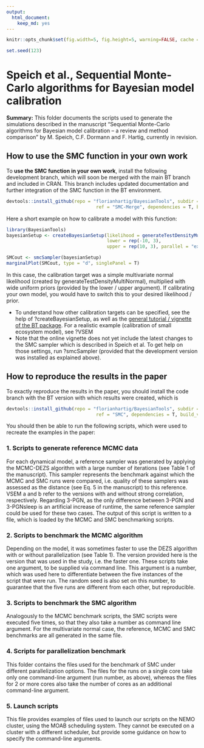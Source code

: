 ```yaml
---
output: 
  html_document: 
    keep_md: yes
---
```


```r
knitr::opts_chunk$set(fig.width=5, fig.height=5, warning=FALSE, cache = F)
```

```r
set.seed(123)
```


# Speich et al., Sequential Monte-Carlo algorithms for Bayesian model calibration

**Summary:** This folder documents the scripts used to generate the simulations described in the manuscript “Sequential Monte-Carlo algorithms for Bayesian model calibration – a review and method comparison” by M. Speich, C.F. Dormann and F. Hartig, currently in revision.

## How to use the SMC function in your own work

To **use the SMC function in your own work**, install the following development branch, which will soon be merged with the main BT branch and included in CRAN. This branch includes updated documentation and further integration of the SMC function in the BT environment. 

```r
devtools::install_github(repo = "florianhartig/BayesianTools", subdir = "BayesianTools", 
                                 ref = "SMC-Merge", dependencies = T, build_vignettes = F)
```

Here a short example on how to calibrate a model with this function:

```r
library(BayesianTools)
bayesianSetup <- createBayesianSetup(likelihood = generateTestDensityMultiNormal(), 
                                     lower = rep(-10, 3),
                                     upper = rep(10, 3), parallel = "external")

SMCout <- smcSampler(bayesianSetup)
marginalPlot(SMCout, type = "d", singlePanel = T)
```

In this case, the calibration target was a simple multivariate normal likelihood (created by generateTestDensityMultiNormal), multiplied with wide uniform priors (provided by the lower / upper argument). If calibrating your own model, you would have to switch this to your desired likelihood / prior. 

* To understand how other calibration targets can be specified, see the help of ?createBayesianSetup, as well as the [general tutorial / vignette of the BT package](https://cran.r-project.org/web/packages/BayesianTools/vignettes/BayesianTools.html). For a realistic example (calibration of small ecosystem model), see ?VSEM 
* Note that the online vignette does not yet include the latest changes to the SMC sampler which is described in Speich et al. To get help on those settings, run ?smcSampler (provided that the development version was installed as explained above). 

## How to reproduce the results in the paper

To exactly reproduce the results in the paper, you should install the code branch with the BT version with which results were created, which is 

```r
devtools::install_github(repo = "florianhartig/BayesianTools", subdir = "BayesianTools", 
                                 ref = "SMC", dependencies = T, build_vignettes = F)
```

You should then be able to run the following scripts, which were used to recreate the examples in the paper: 

### 1.	Scripts to generate reference MCMC data

For each dynamical model, a reference sampler was generated by applying the MCMC-DEZS algorithm with a large number of iterations (see Table 1 of the manuscript). This sampler represents the benchmark against which the MCMC and SMC runs were compared, i.e. quality of these samplers was assessed as the distance (see Eq. 5 in the manuscript) to this reference. VSEM a and b refer to the versions with and without strong correlation, respectively. Regarding 3-PGN, as the only difference between 3-PGN and 3-PGNsleep is an artificial increase of runtime, the same reference sampler could be used for these two cases. The output of this script is written to a file, which is loaded by the MCMC and SMC benchmarking scripts.

### 2.	Scripts to benchmark the MCMC algorithm

Depending on the model, it was sometimes faster to use the DEZS algorithm with or without parallelization (see Table 1). The version provided here is the version that was used in the study, i.e. the faster one. These scripts take one argument, to be supplied via command line. This argument is a number, which was used here to differentiate between the five instances of the script that were run. The random seed is also set on this number, to guarantee that the five runs are different from each other, but reproducible.

### 3.	Scripts to benchmark the SMC algorithm

Analogously to the MCMC benchmark scripts, the SMC scripts were executed five times, so that they also take a number as command line argument. For the multivariate normal case, the reference, MCMC and SMC benchmarks are all generated in the same file.

### 4.	Scripts for parallelization benchmark

This folder contains the files used for the benchmark of SMC under different parallelization options. The files for the runs on a single core take only one command-line argument (run number, as above), whereas the files for 2 or more cores also take the number of cores as an additional command-line argument.

### 5.	Launch scripts

This file provides examples of files used to launch our scripts on the NEMO cluster, using the MOAB scheduling system. They cannot be executed on a cluster with a different scheduler, but provide some guidance on how to specify the command-line arguments.
